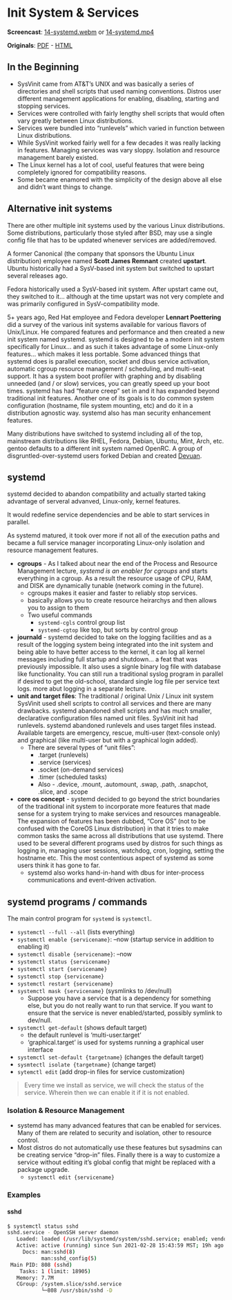 # Init System & Services


__Screencast__: [14-systemd.webm](https://www.cs.montana.edu/users/sdowdle/csci351/videos/14-systemd.webm) or [14-systemd.mp4](https://www.cs.montana.edu/users/sdowdle/csci351/videos/14-systemd.mp4)

__Originals__: [PDF](14/Init System & Services.pdf) - [HTML](14/init-system-and-services.html)


## In the Beginning

- SysVinit came from AT&T's UNIX and was basically a series of directories and shell scripts that used naming conventions. Distros user different management applications for enabling, disabling, starting and stopping services.
- Services were controlled with fairly lengthy shell scripts that would often vary greatly between Linux distributions.
- Services were bundled into "runlevels" which varied in function between Linux distributions.
- While SysVinit worked fairly well for a few decades it was really lacking in features. Managing services was vary sloppy. Isolation and resource management barely existed.
- The Linux kernel has a lot of cool, useful features that were being completely ignored for compatibility reasons.
- Some became enamored with the simplicity of the design above all else and didn't want things to change.




## Alternative init systems

There are other multiple init systems used by the various Linux distributions. Some distributions, particularly those styled after BSD, may use a single config file that has to be updated whenever services are added/removed.

A former Canonical (the company that sponsors the Ubuntu Linux distribution) employee named __Scott James Remnant__ created __upstart__. Ubuntu historically had a SysV-based init system but switched to upstart several releases ago.

Fedora historically used a SysV-based init system. After upstart came out, they switched to it... although at the time upstart was not very complete and was primarily configured in SysV-compatibility mode.

5+ years ago, Red Hat employee and Fedora developer __Lennart Poettering__ did a survey of the various init systems available for various flavors of Unix/Linux.
He compared features and performance and then created a new init system named systemd.
systemd is designed to be a modern init system specifically for Linux... and as such it takes advantage of some Linux-only features... which makes it less portable.
Some advanced things that systemd does is parallel execution, socket and dbus service activation, automatic cgroup resource management / scheduling, and multi-seat support.
It has a system boot profiler with graphing and by disabling unneeded (and / or slow) services, you can greatly speed up your boot times.
systemd has had "feature creep" set in and it has expanded beyond traditional init features. 
Another one of its goals is to do common system configuration (hostname, file system mounting, etc) and do it in a distribution agnostic way.
systemd also has man security enhancement features.

Many distributions have switched to systemd including all of the top, mainstream distributions like RHEL, Fedora, Debian, Ubuntu, Mint, Arch, etc.
gentoo defaults to a different init system named OpenRC.
A group of disgruntled-over-systemd users forked Debian and created [Devuan](https://devuan.org/).



## systemd

systemd decided to abandon compatibility and actually started taking advantage of serveral advanved, Linux-only, kernel features.

It would redefine service dependencies and be able to start services in parallel.

As systemd matured, it took over more if not all of the execution paths and became a full service manager incorporating Linux-only isolation and resource management features.

- __cgroups__ - As I talked about near the end of the Process and Resource Management lecture, _systemd is an enabler for cgroups_ and starts everything in a cgroup. As a result the resource usage of CPU, RAM, and DISK are dynamically tunable (network coming in the future).
  - cgroups makes it easier and faster to reliably stop services.
  - basically allows you to create resource heirarchys and then allows you to assign to them
  - Two useful commands
    - `systemd-cgls` control group list
    - `systemd-cgtop` like top, but sorts by control group
- __journald__ - systemd decided to take on the logging facilities and as a result of the logging system being integrated into the init system and being able to have better access to the kernel, it can log all kernel messages including full startup and shutdown... a feat that was previously impossible. It also uses a signle binary log file with database like functionality. You can still run a traditional syslog program in parallel if desired to get the old-school, standard single log file per service text logs. more abut logging in a separate lecture.
- __unit and target files__: The traditional / original Unix / Linux init system SysVinit used shell scripts to control all services and there are many drawbacks. systemd abandoned shell scripts and has much smaller, declarative configuration files named unit files. SysVinit init had runlevels. systemd abandoned runlevels and uses target files instead. Available targets are emergency, rescue, multi-user (text-console only) and graphical (like multi-user but with a graphical login added).
  - There are several types of "unit files":
    - .target (runlevels)
    - .service (services)
    - .socket (on-demand services)
    - .timer (scheduled tasks)
    - Also - .device, .mount, .automount, .swap, .path, .snapchot, .slice, and .scope
- __core os concept__ - systemd decided to go beyond the strict boundaries of the traditional init system to incorporate more features that made sense for a system trying to make services and resources manageable. The expansion of features has been dubbed, "Core OS" (not to be confused with the CoreOS Linux distribution) in that it tries to make common tasks the same across all distributions that use systemd. There used to be several different programs used by distros for such things as logging in, managing user sessions, watchdog, cron, logging, setting the hostname etc. This the most contentious aspect of systemd as some users think it has gone to far.
  - systemd also works hand-in-hand with dbus for inter-process communications and event-driven activation.



## systemd programs / commands

The main control program for `systemd` is `systemctl`.

- `systemctl --full --all` (lists everything)
- `systemctl enable {servicename}`: --now (startup service in addition to enabling it)
- `systemctl disable {servicename}`: --now
- `systemctl status {servicename}`
- `systemctl start {servicename}`
- `systemctl stop {servicename}`
- `systemctl restart {servicename}`
- `systemctl mask {servicename}` (sysmlinks to /dev/null)
  - Suppose you have a service that is a dependency for something else, but you do not really want to run that service. If you want to ensure that the service is never enabled/started, possibly symlink to dev/null.
- `systemctl get-default` (shows default target)
  - the default runlevel is 'multi-user.target'
  - 'graphical.target' is used for systems running a graphical user interface
- `systemctl set-default {targetname}` (changes the default target)
- `sysmtectl isolate {targetname}` (change target)
- `sytemctl edit` (add drop-in files for service customization)

> Every time we install as service, we will check the status of the service. Wherein then we can enable it if it is not enabled.

### Isolation & Resource Management

- systemd has many advanced features that can be enabled for services. Many of them are related to security and isolation, other to resource control.
- Most distros do not automatically use these features but sysadmins can be creating service "drop-in" files. Finally there is a way to customize a service without editing it's global config that might be replaced with a package upgrade.
  - `systemctl edit {servicename}`

### Examples

#### sshd

```bash
$ systemctl status sshd
sshd.service - OpenSSH server daemon
   Loaded: loaded (/usr/lib/systemd/system/sshd.service; enabled; vendor preset: enabled)
   Active: active (running) since Sun 2021-02-28 15:43:59 MST; 19h ago
     Docs: man:sshd(8)
           man:sshd_config(5)
 Main PID: 808 (sshd)
    Tasks: 1 (limit: 18905)
   Memory: 7.7M
   CGroup: /system.slice/sshd.service
           └─808 /usr/sbin/sshd -D
```



